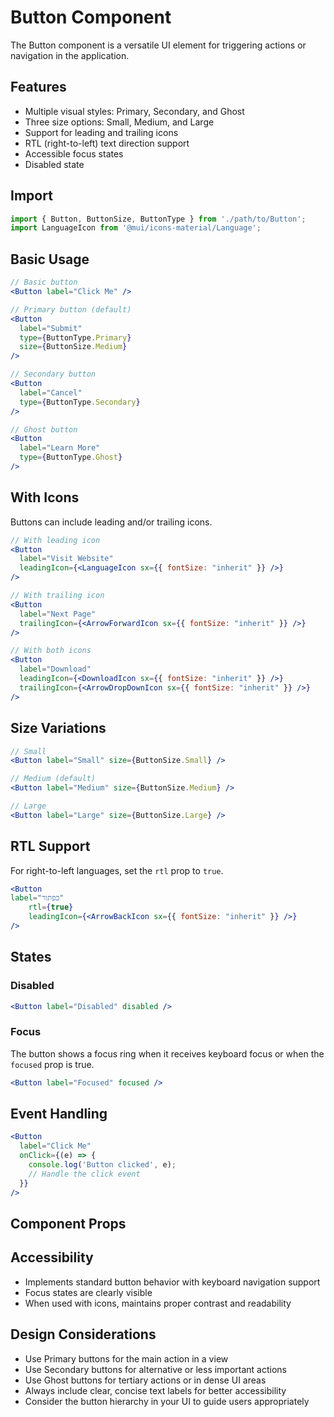 
<Meta of={ButtonStories} title="Components/Button/Documentation" />

# Button Component

The Button component is a versatile UI element for triggering actions or navigation in the application.

## Features

- Multiple visual styles: Primary, Secondary, and Ghost
- Three size options: Small, Medium, and Large
- Support for leading and trailing icons
- RTL (right-to-left) text direction support
- Accessible focus states
- Disabled state

## Import

```jsx
import { Button, ButtonSize, ButtonType } from './path/to/Button';
import LanguageIcon from '@mui/icons-material/Language';
```

## Basic Usage

```jsx
// Basic button
<Button label="Click Me" />

// Primary button (default)
<Button 
  label="Submit" 
  type={ButtonType.Primary}
  size={ButtonSize.Medium} 
/>

// Secondary button
<Button 
  label="Cancel" 
  type={ButtonType.Secondary} 
/>

// Ghost button
<Button 
  label="Learn More" 
  type={ButtonType.Ghost} 
/>
```

## With Icons

Buttons can include leading and/or trailing icons.

```jsx
// With leading icon
<Button 
  label="Visit Website" 
  leadingIcon={<LanguageIcon sx={{ fontSize: "inherit" }} />} 
/>

// With trailing icon
<Button 
  label="Next Page" 
  trailingIcon={<ArrowForwardIcon sx={{ fontSize: "inherit" }} />} 
/>

// With both icons
<Button 
  label="Download" 
  leadingIcon={<DownloadIcon sx={{ fontSize: "inherit" }} />}
  trailingIcon={<ArrowDropDownIcon sx={{ fontSize: "inherit" }} />}
/>
```

## Size Variations

```jsx
// Small
<Button label="Small" size={ButtonSize.Small} />

// Medium (default)
<Button label="Medium" size={ButtonSize.Medium} />

// Large
<Button label="Large" size={ButtonSize.Large} />
```

## RTL Support

For right-to-left languages, set the `rtl` prop to `true`.

```jsx
<Button 
label="כפתור" 
    rtl={true} 
    leadingIcon={<ArrowBackIcon sx={{ fontSize: "inherit" }} />}
/>
```

## States

### Disabled

```jsx
<Button label="Disabled" disabled />
```

### Focus

The button shows a focus ring when it receives keyboard focus or when the `focused` prop is true.

```jsx
<Button label="Focused" focused />
```

## Event Handling

```jsx
<Button 
  label="Click Me" 
  onClick={(e) => {
    console.log('Button clicked', e);
    // Handle the click event
  }} 
/>
```

## Component Props

<Controls />

## Accessibility

- Implements standard button behavior with keyboard navigation support
- Focus states are clearly visible
- When used with icons, maintains proper contrast and readability

## Design Considerations

- Use Primary buttons for the main action in a view
- Use Secondary buttons for alternative or less important actions
- Use Ghost buttons for tertiary actions or in dense UI areas
- Always include clear, concise text labels for better accessibility
- Consider the button hierarchy in your UI to guide users appropriately